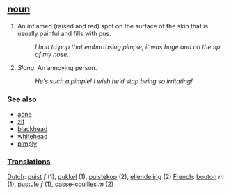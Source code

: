 == [[noun]] ==
#An inflamed (raised and red) spot on the surface of the skin that is usually painful and fills with pus.
#:''I had to pop that embarrasing pimple, it was huge and on the tip of my nose''.
#''Slang''. An annoying person.
#:''He's such a pimple! I wish he'd stop being so irritating!''

=== See also ===
*[[acne]]
*[[zit]]
*[[blackhead]]
*[[whitehead]]
*[[pimply]]

===[[Translation]]s===

[[Dutch]]: [[puist]] ''f'' (1), [[pukkel]] (1), [[puistekop]] (2), [[ellendeling]] (2)
[[French]]: [[bouton]] ''m'' (1), [[pustule]] ''f'' (1), [[casse-couilles]] ''m'' (2)
